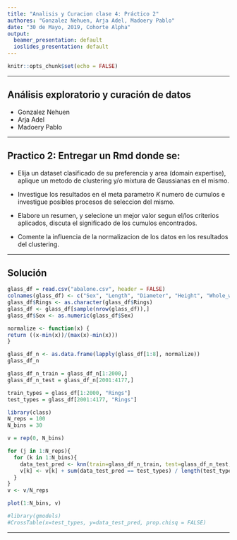 ```yaml
---
title: "Analisis y Curacion clase 4: Práctico 2"
authores: "Gonzalez Nehuen, Arja Adel, Madoery Pablo"
date: "30 de Mayo, 2019, Cohorte Alpha"
output:
  beamer_presentation: default
  ioslides_presentation: default
---
```


```r
knitr::opts_chunk$set(echo = FALSE)
``` 

***
## Análisis exploratorio y curación de datos

- Gonzalez Nehuen
- Arja Adel 
- Madoery Pablo

***
## Practico 2: Entregar un Rmd donde se:

- Elija un dataset clasificado de su preferencia y area (domain expertise), aplique un metodo de clustering y/o mixtura de Gaussianas en el mismo.

- Investigue los resultados en el meta parametro $K$ numero de cumulos e investigue posibles procesos de seleccion del mismo.

- Elabore un resumen, y selecione un mejor valor segun el/los criterios aplicados, discuta el significado de los cumulos encontrados. 

- Comente la influencia de la normalizacion de los datos en los resultados del clustering.

***
## Solución

```r
glass_df = read.csv("abalone.csv", header = FALSE)
colnames(glass_df) <- c("Sex", "Length", "Diameter", "Height", "Whole_weigth ", "Shucked_weight", "Viscera_weight", "Shell_weight", "Rings")
glass_df$Rings <- as.character(glass_df$Rings) 
glass_df <- glass_df[sample(nrow(glass_df)),]
glass_df$Sex <- as.numeric(glass_df$Sex) 

normalize <- function(x) {
return ((x-min(x))/(max(x)-min(x)))
}

glass_df_n <- as.data.frame(lapply(glass_df[1:8], normalize))
glass_df_n

glass_df_n_train = glass_df_n[1:2000,]
glass_df_n_test = glass_df_n[2001:4177,]

train_types = glass_df[1:2000, "Rings"]
test_types = glass_df[2001:4177, "Rings"]

library(class)
N_reps = 100
N_bins = 30

v = rep(0, N_bins)

for (j in 1:N_reps){
  for (k in 1:N_bins){
    data_test_pred <- knn(train=glass_df_n_train, test=glass_df_n_test, cl=train_types, k=k)
    v[k] <- v[k] + sum(data_test_pred == test_types) / length(test_types)
  }
}
v <- v/N_reps

plot(1:N_bins, v)

#library(gmodels)
#CrossTable(x=test_types, y=data_test_pred, prop.chisq = FALSE)
```
***